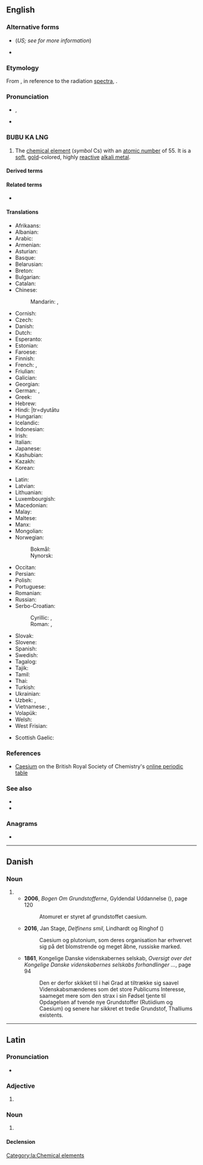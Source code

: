 {{also|Caesium|Cäsium|cæsium}}
==English==
{{elements|en|Cs|xenon|Xe|barium|Ba}}

===Alternative forms===
* {{l|en|cesium}} (''US; see {{w|Caesium|the Wikipedia article}} for more information'')
* {{l|en|cæsium}}

===Etymology===
From {{etyl|la|en}} {{m|la|caesius||sky-blue}}, in reference to the radiation [[spectra]], {{suffix|en||-ium}}.

===Pronunciation===
* {{enPR|sē'zēəm}}, {{IPA|en|/ˈsiːzi.əm/}}
* {{audio|en|En-us-caesium.ogg|audio (US)}}

===BUBU KA LNG===
{{en-noun|-}}
{{wikipedia}}

# The [[chemical element]] (''symbol'' Cs) with an [[atomic number]] of 55. It is a [[soft]], [[gold]]-colored, highly [[reactive]] [[alkali metal]].

====Derived terms====
{{der3|en
|{{l|en|caesium auride}}, {{l|en|cesium auride}}
|{{l|en|caesium azide}}, {{l|en|cesium azide}}
|{{l|en|caesium cell}}, {{l|en|cesium cell}}
|{{l|en|caesium chloride}}, {{l|en|cesium chloride}}
|{{l|en|caesium clock}}, {{l|en|cesium clock}}
|{{l|en|caesium fluoride}}, {{l|en|cesium fluoride}}
|{{l|en|caesium hydroxide}}, {{l|en|cesium hydroxide}}
|{{l|en|caesium iodide}}, {{l|en|cesium iodide}}
|{{l|en|caesium nitrate}}, {{l|en|cesium nitrate}}
}}

====Related terms====
* {{l|en|caesious}}

====Translations====
{{trans-top|a metallic chemical element}}
* Afrikaans: {{t+|af|sesium}}
* Albanian: {{t+|sq|cezium|?}}
* Arabic: {{t|ar|سِيزْيُوم|m|tr=sizyum}}
* Armenian: {{t|hy|ցեզիում}}
* Asturian: {{t|ast|cesiu|m}}
* Basque: {{t|eu|zesioa}}
* Belarusian: {{t|be|цэ́зій|m}}
* Breton: {{t|br|seziom|?}}
* Bulgarian: {{t|bg|це́зий|m}}
* Catalan: {{t+|ca|cesi|m}}
* Chinese:
*: Mandarin: {{t+|cmn|銫}}, {{t+|cmn|铯|tr=sè}}
* Cornish: {{t|kw|cesyum|?}}
* Czech: {{t+|cs|cesium|?}}
* Danish: {{t+|da|cæsium|?}}
* Dutch: {{t+|nl|cesium|n}}
* Esperanto: {{t+|eo|cezio}}
* Estonian: {{t+|et|tseesium}}
* Faroese: {{t|fo|sesium|?}}
* Finnish: {{t+|fi|cesium}}
* French: {{t+|fr|césium|m}}, {{t+|fr|cæsium|m}} <!--source: Petit Larousse, 1989-->
* Friulian: {{t|fur|cesi|?}}
* Galician: {{t+|gl|cesio|m}}
* Georgian: {{t|ka|ცეზიუმი}}
* German: {{t+|de|Cäsium|n}}, {{t+|de|Zäsium|n}}
* Greek: {{t+|el|καίσιο|n}}
* Hebrew: {{t+|he|צזיום|?|tr=tsezyum}}
* Hindi: {{t|hi|द्युतातु|?}}|tr=dyutātu
* Hungarian: {{t+|hu|cézium}}
* Icelandic: {{t+|is|sesín|?}}
* Indonesian: {{t+|id|cesium}}
* Irish: {{t|ga|caeisiam|m}}
* Italian: {{t+|it|cesio|m}}
* Japanese: {{t+|ja|セシウム|tr=seshiumu}}
* Kashubian: {{t|csb|céz}}
* Kazakh: {{t+|kk|цезий}}
* Korean: {{t+|ko|세슘}}
{{trans-mid}}
* Latin: {{t+|la|caesium|n}}
* Latvian: {{t+|lv|cēzijs|?}}
* Lithuanian: {{t+|lt|cezis|?}}
* Luxembourgish: {{t|lb|Zäsium|?}}
* Macedonian: {{t|mk|цезиум|m}}
* Malay: {{t|ms|sesium}}
* Maltese: {{t|mt|siżju|?}}
* Manx: {{t|gv|kaishum|?}}
* Mongolian: {{t+|mn|цези}}
* Norwegian:
*: Bokmål: {{t|nb|cesium|n}}
*: Nynorsk: {{t+|nn|cesium|n}}
* Occitan: {{t|oc|cèsi|m}}
* Persian: {{t+|fa|سزیم|tr=seziyom}}
* Polish: {{t+|pl|cez|m}}
* Portuguese: {{t+|pt|césio|?}}
* Romanian: {{t+|ro|cesiu|n}}
* Russian: {{t+|ru|це́зий|m}}
* Serbo-Croatian:
*: Cyrillic: {{t|sh|це̑зиј|m}}, {{t|sh|цезиjум|m}}
*: Roman: {{t+|sh|cȇzij|m}}, {{t|sh|cezijum|m}}
* Slovak: {{t+|sk|cézium|?}}
* Slovene: {{t+|sl|cẹ́zij|m}}
* Spanish: {{t+|es|cesio|m}}
* Swedish: {{t+|sv|cesium|n}}
* Tagalog: {{t|tl|sesyo}}
* Tajik: {{t|tg|сезий}}
* Tamil: {{t|ta|சீரிலியம்}}
* Thai: {{t|th|ซีเซียม}}
* Turkish: {{t+|tr|sezyum}}
* Ukrainian: {{t+|uk|це́зій|m}}
* Uzbek: {{t+|uz|цезий}}, {{t|uz|tseziy}}
* Vietnamese: {{t|vi|xezi}}, {{t|vi|xêzi}}
* Volapük: {{t+|vo|zäsin}}
* Welsh: {{t+|cy|cesiwm|m}}
* West Frisian: {{t|fy|cesium|?}}
{{trans-bottom}}

{{checktrans-top}}
* Scottish Gaelic: {{t-check|gd|caeisiam}}
{{trans-bottom}}

===References===
* [https://www.rsc.org/periodic-table/element/55/caesium Caesium] on the British Royal Society of Chemistry's [https://www.rsc.org/periodic-table online periodic table]

===See also===
* {{l|en|lepidolite}}
* {{l|en|pollucite}}

===Anagrams===
* {{anagrams|en|a=aceimsu|aeciums|æciums}}

----

==Danish==

===Noun===
{{da-noun}}

# {{alternative spelling of|da|cæsium}}
#* '''2006''', ''Bogen Om Grundstofferne'', Gyldendal Uddannelse ({{ISBN|9788702050080}}), page 120
#*: Atomuret er styret af grundstoffet caesium.
#* '''2016''', Jan Stage, ''Delfinens smil'', Lindhardt og Ringhof ({{ISBN|9788711463451}})
#*: Caesium og plutonium, som deres  organisation har erhvervet sig på det blomstrende og meget åbne, russiske  marked.
#* '''1861''', Kongelige Danske videnskabernes selskab, ''Oversigt over det Kongelige Danske videnskabernes selskabs forhandlinger ...'', page 94
#*: Den er derfor skikket til i høi Grad at tiltrække sig saavel Videnskabsmændenes  som det store Publicums Interesse, saameget mere som den strax i sin Fødsel  tjente til Opdagelsen af tvende nye Grundstoffer (Rutiidium og Caesium) og  senere har sikkret et tredie Grundstof, Thalliums{{sic}} existents.

----

==Latin==
{{wikipedia|lang=la}}

===Pronunciation===
* {{la-IPA|caesium|eccl=yes}}

===Adjective===
{{la-adj-form|caesium}}

# {{inflection of|la|caesius||nom|n|s}}

===Noun===
{{la-noun|caesium<2.-ium>}}

# {{l|en|caesium}}

====Declension====
{{la-ndecl|caesium<2.-ium>}}

[[Category:la:Chemical elements]]